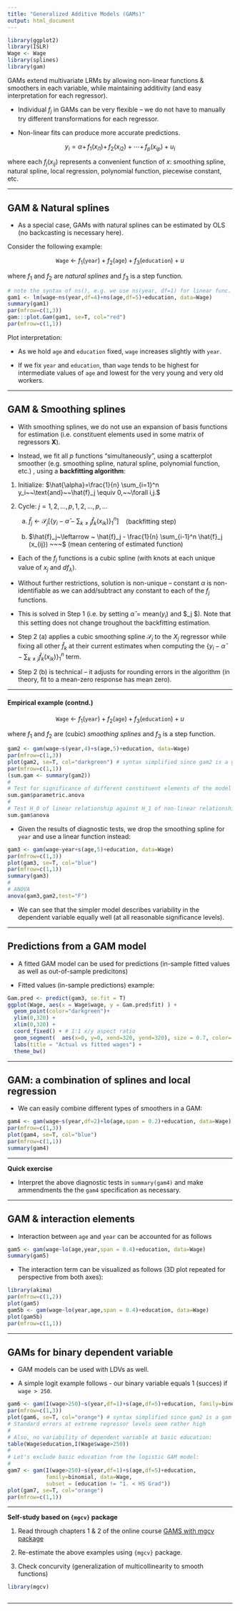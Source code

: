 ---
title: "Generalized Additive Models (GAMs)"
output: html_document
---

```{r setup, include=FALSE}
library(ggplot2)
library(ISLR)
Wage <- Wage
library(splines)
library(gam)
```


GAMs extend multivariate LRMs by allowing non-linear functions & smoothers in each variable, while maintaining additivity (and easy interpretation for each regressor).

+ Individual $f_j$ in GAMs can be very flexible -- we do not have to manually try different transformations for each regressor.  

+ Non-linear fits can produce more accurate predictions.  



$$
y_i = \alpha + \, f_1(x_{i1}) + \, f_2(x_{i2}) + \cdots + \, f_p(x_{ip}) + u_i
$$ 

where each $f_j(x_{ij})$ represents a convenient function of $x$: smoothing spline, natural spline, local regression,  polynomial function, piecewise constant, etc.


--- 


## GAM & Natural splines 

+ As a special case, GAMs with natural splines can be estimated by OLS (no backcasting is necessary here).  

Consider the following example: 

$$
\texttt{Wage} ~ \leftarrow ~ f_1(\texttt{year}) + f_2( \texttt{age}) + f_3(\texttt{education}) + u
$$

where $f_1$ and $f_2$ are *natural splines* and $f_3$ is a step function. 

```{r, warning=F}
# note the syntax of ns(), e.g. we use ns(year, df=1) for linear func.
gam1 <- lm(wage~ns(year,df=4)+ns(age,df=5)+education, data=Wage) 
summary(gam1)
par(mfrow=c(1,3))
gam:::plot.Gam(gam1, se=T, col="red")
par(mfrow=c(1,1))
```

Plot interpretation:

+ As we hold $\texttt{age}$ and $\texttt{education}$ fixed, $\texttt{wage}$ increases slightly with $\texttt{year}$.  

+ If we fix $\texttt{year}$ and $\texttt{education}$, than $\texttt{wage}$ tends to be highest for intermediate values of  $\texttt{age}$ and lowest for the very young and very old workers.  

--- 

## GAM & Smoothing splines 

+ With smoothing splines, we do not use an expansion of basis functions for estimation (i.e. constituent elements used in some matrix of regressors $\mathbf{X}$).  

+ Instead, we fit all $p$ functions "simultaneously", using a scatterplot smoother (e.g. smoothing spline, natural spline, polynomial function, etc.) , using a **backfitting algorithm**:

1. Initialize: $\hat{\alpha}=\frac{1}{n} \sum_{i=1}^n y_i~~\text{and}~~\hat{f}_j \equiv 0,~~\forall i,j.$ 

2. Cycle: $j = 1,2,\dots,p,1,2,\dots,p,\dots$  

    a. $\hat{f}_j~\leftarrow ~ \mathcal{S}_j \left[ \left\lbrace y_i - \hat{\alpha} - \sum_{k \neq j} \hat{f}_k (x_{ik}) \right\rbrace_1^n \right]~~~$ (backfitting step)  
    
    b. $\hat{f}_j~\leftarrow ~ \hat{f}_j - \frac{1}{n} \sum_{i-1}^n \hat{f}_j (x_{ij}) ~~~$ (mean centering of estimated function)
    



+ Each of the $f_j$ functions is a cubic spline (with knots at each unique value of $x_j$ and $\textit{df}_{\lambda}$).  

+ Without further restrictions, solution is non-unique -- constant $\alpha$ is non-identifiable as we can add/subtract any constant to each of the $f_j$ functions.    

+ This is solved in Step 1 (i.e. by setting $\hat{\alpha} = \text{mean}(y_i)$ and $\hat{f}_j \equiv 0 $). Note that this setting does not change troughout the backfitting estimation.  

+ Step 2 (a) applies a cubic smoothing spline $\mathcal{S}_j$ to the $X_j$ regressor while fixing all other $\hat{f}_k$ at their current estimates when computing the $\left\lbrace y_i - \hat{\alpha} - \sum_{k \neq j} \hat{f}_k (x_{ik}) \right\rbrace_1^n$ term.  

+ Step 2 (b) is technical -- it adjusts for rounding errors in the algorithm (in theory, fit to a mean-zero response has mean zero).


--- 

#### Empirical example (contnd.)


$$
\texttt{Wage} ~ \leftarrow ~ f_1(\texttt{year}) + f_2( \texttt{age}) + f_3(\texttt{education}) + u
$$

where $f_1$ and $f_2$ are (cubic) *smoothing splines* and $f_3$ is a step function. 


```{r, warning=F}
gam2 <- gam(wage~s(year,4)+s(age,5)+education, data=Wage)
par(mfrow=c(1,3))
plot(gam2, se=T, col="darkgreen") # syntax simplified since gam2 is a gam object
par(mfrow=c(1,1))
(sum.gam <- summary(gam2))
# 
# Test for significance of different constituent elements of the model
sum.gam$parametric.anova
#
# Test H_0 of linear relationship against H_1 of non-linear relationship
sum.gam$anova
```


+ Given the results of diagnostic tests, we drop the smoothing spline for $\texttt{year}$ and use a linear function instead: 


```{r, warning=F}
gam3 <- gam(wage~year+s(age,5)+education, data=Wage)
par(mfrow=c(1,3))
plot(gam3, se=T, col="blue")
par(mfrow=c(1,1))
summary(gam3)
# 
# ANOVA
anova(gam3,gam2,test="F")
```

+ We can see that the simpler model describes variability in the dependent variable equally well (at all reasonable significance levels).  


---  


## Predictions from a GAM model

+ A fitted GAM model can be used for predictions (in-sample fitted values as well as out-of-sample predicitons)

+ Fitted values (in-sample predictions) example:  

```{r, warning=F}
Gam.pred <- predict(gam3, se.fit = T)
ggplot(Wage, aes(x = Wage$wage, y = Gam.pred$fit) ) +
  geom_point(color="darkgreen")+
  ylim(0,320) +
  xlim(0,320) +
  coord_fixed() + # 1:1 x/y aspect ratio
  geom_segment(  aes(x=0, y=0, xend=320, yend=320), size = 0.7, color='red', linetype = "dotted")+
  labs(title = "Actual vs fitted wages") +
  theme_bw()
```


--- 


## GAM: a combination of splines and local regression

+ We can easily combine different types of smoothers in a GAM:

```{r, warning=F}
gam4 <- gam(wage~s(year,df=2)+lo(age,span = 0.2)+education, data=Wage)
par(mfrow=c(1,3))
plot(gam4, se=T, col="blue") 
par(mfrow=c(1,1))
summary(gam4)
```


---

**Quick exercise**  

+ Interpret the above diagnostic tests in `summary(gam4)` and make ammendments the the `gam4` specification as necessary.



--- 

## GAM & interaction elements

+ Interaction between $\texttt{age}$ and $\texttt{year}$ can be accounted for as follows 


```{r, warning=F}
gam5 <- gam(wage~lo(age,year,span = 0.4)+education, data=Wage)
summary(gam5)

```


+ The interaction term can be visualized as follows (3D plot repeated for perspective from both axes):  

```{r, echo=F, warning=F}
library(akima)
par(mfrow=c(1,2))
plot(gam5)
gam5b <- gam(wage~lo(year,age,span = 0.4)+education, data=Wage)
plot(gam5b)
par(mfrow=c(1,1))
```

---

## GAMs for binary dependent variable

+ GAM models can be used with LDVs as well. 

+ A simple logit example follows - our binary variable equals 1 (succes) if `wage > 250`.


```{r, warning=F}
gam6 <- gam(I(wage>250)~s(year,df=1)+s(age,df=5)+education, family=binomial, data=Wage)
par(mfrow=c(1,3))
plot(gam6, se=T, col="orange") # syntax simplified since gam2 is a gam object
# Standard errors at extreme regressor levels seem rather high
#
# Also, no variability of dependent variable at basic education:
table(Wage$education,I(Wage$wage>250))
#
# Let's exclude basic education from the logistic GAM model:
#
gam7 <- gam(I(wage>250)~s(year,df=1)+s(age,df=5)+education, 
            family=binomial, data=Wage,
            subset = (education != "1. < HS Grad"))
plot(gam7, se=T, col="orange") 
par(mfrow=c(1,1))
```


---

**Self-study based on `{mgcv}` package**

1. Read through chapters 1 & 2 of the online course [GAMS with mgcv package](https://noamross.github.io/gams-in-r-course/)  

2. Re-estimate the above examples using `{mgcv}` package.  

3. Check concurvity (generalization of multicollinearity to smooth functions)  
```{r}
library(mgcv)



```

---